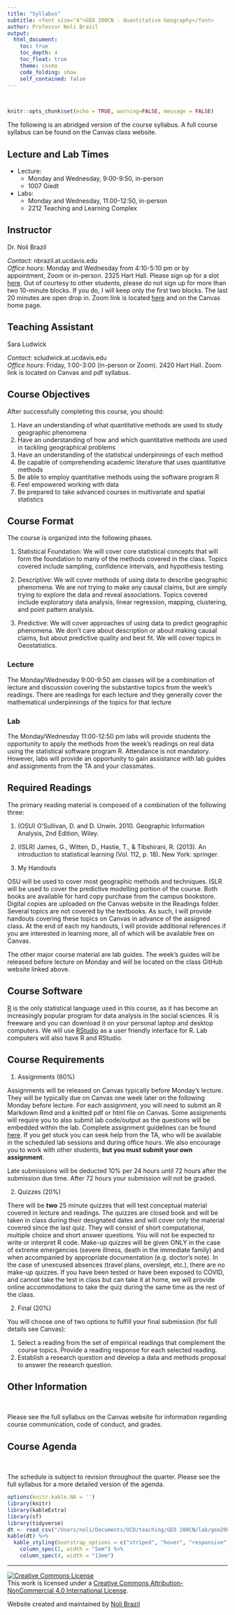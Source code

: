 ```yaml
---
title: "Syllabus"
subtitle: <font size="4">GEO 200CN - Quantitative Geography</font>
author: Professor Noli Brazil
output: 
  html_document:
    toc: true
    toc_depth: 4
    toc_float: true
    theme: cosmo
    code_folding: show
    self_contained: false
---
```



<style>
p.comment {
background-color: #DBDBDB;
padding: 10px;
border: 1px solid black;
margin-left: 25px;
border-radius: 5px;
font-style: normal;
}

.figure {
   margin-top: 20px;
   margin-bottom: 20px;
}

h1.title {
  font-weight: bold;
  font-family: Arial;  
}

h2.title {
  font-family: Arial;  
}

</style>


<style type="text/css">
#TOC {
  font-size: 13px;
  font-family: Arial;
}
</style>


\

```r
knitr::opts_chunk$set(echo = TRUE, warning=FALSE, message = FALSE)
```

The following is an abridged version of the course syllabus.  A full course syllabus can be found on the Canvas class website.

<div style="margin-bottom:25px;">
</div>
## **Lecture and Lab Times**

* Lecture: 
    + Monday and Wednesday, 9:00-9:50, in-person
    + 1007 Giedt
* Labs: 
    + Monday and Wednesday, 11:00-12:50, in-person 
    + 2212 Teaching and Learning Complex

<div style="margin-bottom:25px;">
</div>
## **Instructor**

Dr. Noli Brazil  

*Contact*: nbrazil.at.ucdavis.edu  
*Office hours*: Monday and Wednesday from 4:10-5:10 pm or by appointment, Zoom or in-person.  2325 Hart Hall. Please sign up for a slot [here](https://www.wejoinin.com/sheets/vwzry). Out of courtesy to other students, please do not sign up for more than two 10-minute blocks.  If you do, I will keep only the first two blocks. The last 20 minutes are open drop in. Zoom link is located [here](https://ucdavis.zoom.us/j/93537642124?pwd=NENYZGlGd2s1NVFvWGF3OFhuSmxBdz09) and on the Canvas home page.



<div style="margin-bottom:25px;">
</div>
## **Teaching Assistant**

Sara Ludwick

*Contact*: scludwick.at.ucdavis.edu  
*Office hours*: Friday, 1:00-3:00 (in-person or Zoom). 2420 Hart Hall.
Zoom link is located on Canvas and pdf syllabus.

<div style="margin-bottom:25px;">
</div>
## **Course Objectives**

After successfully completing this course, you should:

1.	Have an understanding of what quantitative methods are used to study geographic phenomena
2.	Have an understanding of how and which quantitative methods are used in tackling geographical problems
3.	Have an understanding of the statistical underpinnings of each method
4.	Be capable of comprehending academic literature that uses quantitative methods
5.	Be able to employ quantitative methods using the software program R
6.	Feel empowered working with data
7.	Be prepared to take advanced courses in multivariate and spatial statistics


<div style="margin-bottom:25px;">
</div>
## **Course Format**

The course is organized into the following phases.  

1.	Statistical Foundation: We will cover core statistical concepts that will form the foundation to many of the methods covered in the class.  Topics covered include sampling, confidence intervals, and hypothesis testing.

2.	Descriptive: We will cover methods of using data to describe geographic phenomena.  We are not trying to make any causal claims, but are simply trying to explore the data and reveal associations.  Topics covered include exploratory data analysis, linear regression, mapping, clustering, and point pattern analysis.
  
3.	Predictive: We will cover approaches of using data to predict geographic phenomena.  We don’t care about description or about making causal claims, but about predictive quality and best fit. We will cover topics in Geostatistics.


<div style="margin-bottom:25px;">
</div>
### **Lecture**

The Monday/Wednesday 9:00-9:50 am classes will be a combination of lecture and discussion covering the substantive topics from the week’s readings.  There are readings for each lecture and they generally cover the mathematical underpinnings of the topics for that lecture 

<div style="margin-bottom:25px;">
</div>
### **Lab**

The Monday/Wednesday 11:00-12:50 pm labs will provide students the opportunity to apply the methods from the week’s readings on real data using the statistical software program R.  Attendance is not mandatory.  However, labs will provide an opportunity to gain assistance with lab guides and assignments from the TA and your classmates.

<div style="margin-bottom:25px;">
</div>
## **Required Readings**

The primary reading material is composed of a combination of the following three:

1.	(OSU) O’Sullivan, D. and D. Unwin. 2010. Geographic Information Analysis, 2nd Edition, Wiley.

2.	(ISLR) James, G., Witten, D., Hastie, T., & Tibshirani, R. (2013). An introduction to statistical learning (Vol. 112, p. 18). New York: springer.

3.	My Handouts

OSU will be used to cover most geographic methods and techniques.  ISLR will be used to cover the predictive modelling portion of the course. Both books are available for hard copy purchase from the campus bookstore.  Digital copies are uploaded on the Canvas website in the Readings folder. Several topics are not covered by the textbooks.  As such, I will provide handouts covering these topics on Canvas in advance of the assigned class.  At the end of each my handouts, I will provide additional references if you are interested in learning more, all of which will be available free on Canvas.  

The other major course material are lab guides.  The week’s guides will be released before lecture on Monday and will be located on the class GitHub website linked above.


<div style="margin-bottom:25px;">
</div>
## **Course Software**

[R](https://www.r-project.org/) is the only statistical language used in this course, as it has become an increasingly popular program for data analysis in the social sciences.  R is freeware and you can download it on your personal laptop and desktop computers.  We will use [RStudio](https://www.rstudio.com/) as a user friendly interface for R.  Lab computers will also have R and RStudio.  

<div style="margin-bottom:25px;">
</div>
## **Course Requirements** 

1. Assignments (60%)

Assignments will be released on Canvas typically before Monday’s lecture.  They will be typically due on Canvas one week later on the following Monday before lecture.  For each assignment, you will need to submit an R Markdown Rmd and a knitted pdf or html file on Canvas.  Some assignments will require you to also submit lab code/output as the questions will be embedded within the lab. Complete assignment guidelines can be found [here](https://geo200cn.github.io/hw_guidelines.html).  If you get stuck you can seek help from the TA, who will be available in the scheduled lab sessions and during office hours.  We also encourage you to work with other students, **but you must submit your own assignment**.  

Late submissions will be deducted 10% per 24 hours until 72 hours after the submission due time.  After 72 hours your submission will not be graded.  

2. Quizzes (20%)

There will be **two** 25 minute quizzes that will test conceptual material covered in lecture and readings.  The quizzes are closed book and will be taken in class during their designated dates and will cover only the material covered since the last quiz. They will consist of short computational, multiple choice and short answer questions.  You will not be expected to write or interpret R code. Make-up quizzes will be given ONLY in the case of extreme emergencies (severe illness, death in the immediate family) and when accompanied by appropriate documentation (e.g. doctor’s note). In the case of unexcused absences (travel plans, overslept, etc.), there are no make-up quizzes.  If you have been tested or have been exposed to COVID, and cannot take the test in class but can take it at home, we will provide online accommodations to take the quiz during the same time as the rest of the class.

2. Final (20%)

You will choose one of two options to fulfill your final submission (for full details see Canvas):

1.	Select a reading from the set of empirical readings that complement the course topics. Provide a reading response for each selected reading.  
2.	Establish a research question and develop a data and methods proposal to answer the research question.

<div style="margin-bottom:25px;">
</div>	
## **Other Information**
\

Please see the full syllabus on the Canvas website for information regarding course communication, code of conduct, and grades.

<div style="margin-bottom:25px;">
</div>	
## **Course Agenda**
\

The schedule is subject to revision throughout the quarter.  Please see the full syllabus for a more detailed version of the agenda. 

```r
options(knitr.kable.NA = '')
library(knitr)
library(kableExtra)
library(sf)
library(tidyverse)
dt <- read_csv("/Users/noli/Documents/UCD/teaching/GEO 200CN/lab/geo200cn.github.io/agenda.csv")
kable(dt) %>%
  kable_styling(bootstrap_options = c("striped", "hover", "responsive")) %>%
    column_spec(1, width = "5em") %>%
    column_spec(4, width = "13em")
```


***

<a rel="license" href="http://creativecommons.org/licenses/by-nc/4.0/"><img alt="Creative Commons License" style="border-width:0" src="https://i.creativecommons.org/l/by-nc/4.0/88x31.png" /></a><br />This work is licensed under a <a rel="license" href="http://creativecommons.org/licenses/by-nc/4.0/">Creative Commons Attribution-NonCommercial 4.0 International License</a>.


Website created and maintained by [Noli Brazil](https://nbrazil.faculty.ucdavis.edu/)